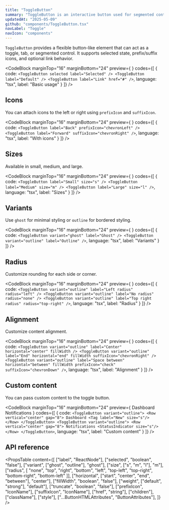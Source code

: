 ```yaml
---
title: "ToggleButton"
summary: "ToggleButton is an interactive button used for segmented controls or stateful actions. It supports icon placement, sizing, and selection styling."
updatedAt: "2025-05-09"
github: "components/ToggleButton.tsx"
navLabel: "Toggle"
navIcon: "components"
---
```


`ToggleButton` provides a flexible button-like element that can act as a toggle, tab, or segmented control. It supports selected state, prefix/suffix icons, and optional link behavior.

<CodeBlock
  marginTop="16"
  marginBottom="24"
  preview={
    <Row gap="12">
      <ToggleButton selected label="Selected" />
      <ToggleButton label="Default" />
      <ToggleButton label="Link" href="#" />
    </Row>
  }
  codes={[
    {
      code:
`<ToggleButton selected label="Selected" />
<ToggleButton label="Default" />
<ToggleButton label="Link" href="#" />`,
      language: "tsx",
      label: "Basic usage"
    }
  ]}
/>

## Icons

You can attach icons to the left or right using `prefixIcon` and `suffixIcon`.

<CodeBlock
  marginTop="16"
  marginBottom="24"
  preview={
    <Row gap="12">
      <ToggleButton label="Back" prefixIcon="chevronLeft" />
      <ToggleButton label="Forward" suffixIcon="chevronRight" />
    </Row>
  }
  codes={[
    {
      code:
`<ToggleButton label="Back" prefixIcon="chevronLeft" />
<ToggleButton label="Forward" suffixIcon="chevronRight" />`,
      language: "tsx",
      label: "With icons"
    }
  ]}
/>

## Sizes

Available in small, medium, and large.

<CodeBlock
  marginTop="16"
  marginBottom="24"
  preview={
    <Row gap="12" vertical="center">
      <ToggleButton label="Small" size="s" />
      <ToggleButton label="Medium" size="m" />
      <ToggleButton label="Large" size="l" />
    </Row>
  }
  codes={[
    {
      code:
`<ToggleButton label="Small" size="s" />
<ToggleButton label="Medium" size="m" />
<ToggleButton label="Large" size="l" />`,
      language: "tsx",
      label: "Sizes"
    }
  ]}
/>

## Variants

Use `ghost` for minimal styling or `outline` for bordered styling.

<CodeBlock
  marginTop="16"
  marginBottom="24"
  preview={
    <Row gap="12">
      <ToggleButton variant="ghost" label="Ghost" />
      <ToggleButton variant="outline" label="Outline" />
    </Row>
  }
  codes={[
    {
      code:
`<ToggleButton variant="ghost" label="Ghost" />
<ToggleButton variant="outline" label="Outline" />`,
      language: "tsx",
      label: "Variants"
    }
  ]}
/>

## Radius

Customize rounding for each side or corner.

<CodeBlock
  marginTop="16"
  marginBottom="24"
  preview={
    <Row gap="12">
      <ToggleButton variant="outline" label="Left radius" radius="left" />
      <ToggleButton variant="outline" label="No radius" radius="none" />
      <ToggleButton variant="outline" label="Top right radius" radius="top-right" />
    </Row>
  }
  codes={[
    {
      code:
`<ToggleButton variant="outline" label="Left radius" radius="left" />
<ToggleButton variant="outline" label="No radius" radius="none" />
<ToggleButton variant="outline" label="Top right radius" radius="top-right" />`,
      language: "tsx",
      label: "Radius"
    }
  ]}
/>

## Alignment

Customize content alignment.

<CodeBlock
  marginTop="16"
  marginBottom="24"
  preview={
    <Row gap="12" fillWidth>
      <ToggleButton variant="outline" label="Center" horizontal="center" fillWidth />
<ToggleButton variant="outline" label="End" horizontal="end" fillWidth suffixIcon="chevronRight" />
<ToggleButton variant="outline" label="Space between" horizontal="between" fillWidth prefixIcon="check" suffixIcon="chevronDown" />
    </Row>
  }
  codes={[
    {
      code:
`<ToggleButton variant="outline" label="Center" horizontal="center" fillWidth />
<ToggleButton variant="outline" label="End" horizontal="end" fillWidth suffixIcon="chevronRight" />
<ToggleButton variant="outline" label="Space between" horizontal="between" fillWidth prefixIcon="check" suffixIcon="chevronDown" />`,
      language: "tsx",
      label: "Alignment"
    }
  ]}
/>

## Custom content

You can pass custom content to the toggle button.

<CodeBlock
  marginTop="16"
  marginBottom="24"
  preview={
    <Row gap="12">
      <ToggleButton variant="outline"><Row vertical="center" gap="8">Dashboard<Tag label="New" size="s"/></Row></ToggleButton>
      <ToggleButton variant="outline"><Row vertical="center" gap="8">Notifications<StatusIndicator size="s"/></Row></ToggleButton>
    </Row>
  }
  codes={[
    {
      code:
`<ToggleButton variant="outline">
    <Row vertical="center" gap="8">
      Dashboard
      <Tag label="New" size="s"/>
    </Row>
</ToggleButton>
<ToggleButton variant="outline">
    <Row vertical="center" gap="8">
      Notifications
      <StatusIndicator size="s"/>
    </Row>
</ToggleButton>`,
      language: "tsx",
      label: "Custom content"
    }
  ]}
/>

## API reference

<PropsTable
  content={[
    ["label", "ReactNode"],
    ["selected", "boolean", "false"],
    ["variant", ["ghost", "outline"], "ghost"],
    ["size", ["s", "m", "l"], "m"],
    ["radius", [
      "none", "top", "right", "bottom", "left",
      "top-left", "top-right", "bottom-right", "bottom-left"
    ]],
    ["horizontal", ["start", "center", "end", "between"], "center"],
    ["fillWidth", "boolean", "false"],
    ["weight", ["default", "strong"], "default"],
    ["truncate", "boolean", "false"],
    ["prefixIcon", "IconName"],
    ["suffixIcon", "IconName"],
    ["href", "string"],
    ["children"],
    ["className"],
    ["style"],
    ["...ButtonHTMLAttributes", "ButtonAttributes"],
  ]}
/>
